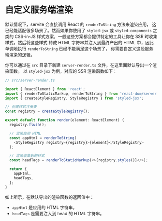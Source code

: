 # 自定义服务端渲染

默认情况下，servite 会直接调用 React 的 `renderToString` 方法来渲染应用，
这已经能适配很多场景了。然而如果你使用了 `styled-jsx` 或 `styled-components` 之类的
CSS-in-JS 样式方案，一般这些方案都会提供特定的工具让你在 SSR 时收集样式，然后将这些样式
转成 HTML 字符串并注入到最终产出的 HTML 中，因此单调地执行 `renderToString` 已经不能满足这个场景了，
你需要自定义这段服务端渲染的逻辑。

你可以通过在 `src` 目录下新建 `server-render.ts` 文件，在这里面默认导出一个渲染函数。
以 `styled-jsx` 为例，对应的 SSR 渲染函数如下：

```ts
// src/server-render.ts

import { ReactElement } from 'react';
import { renderToStaticMarkup, renderToString } from 'react-dom/server';
import { createStyleRegistry, StyleRegistry } from 'styled-jsx';

// 创建样式注册表
const registry = createStyleRegistry();

export default function render(element: ReactElement) {
  registry.flush();

  // 渲染应用 HTML
  const appHtml = renderToString(
    <StyleRegistry registry={registry}>{element}</StyleRegistry>
  );

  // 渲染收集到的样式
  const headTags = renderToStaticMarkup(<>{registry.styles()}</>);

  return {
    appHtml,
    headTags,
  };
}
```

如上所示，在默认导出的渲染函数的返回值中：

- `appHtml` 是应用的 HTML 字符串。
- `headTags` 是需要注入到 head 的 HTML 字符串。
